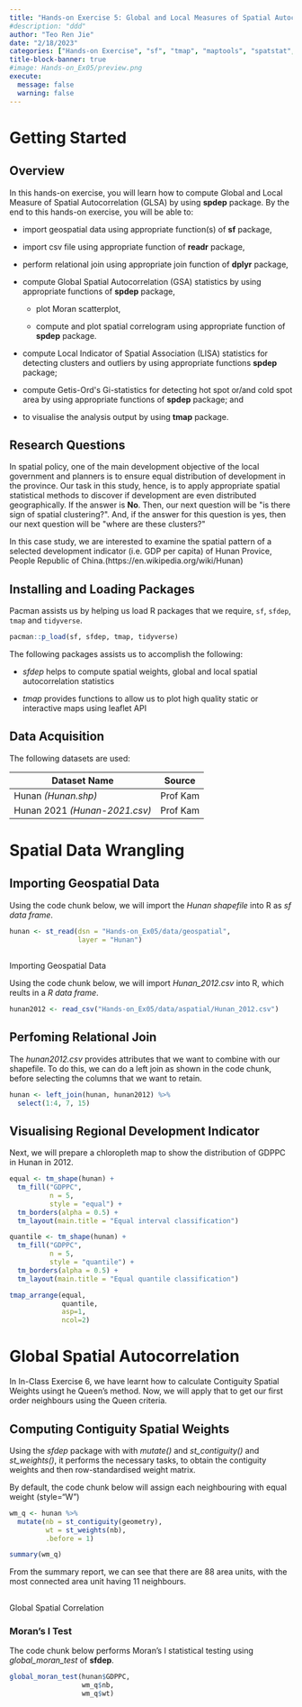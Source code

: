 ```yaml
---
title: "Hands-on Exercise 5: Global and Local Measures of Spatial Autocorrelation"
#description: "ddd"
author: "Teo Ren Jie"
date: "2/18/2023"
categories: ["Hands-on Exercise", "sf", "tmap", "maptools", "spatstat", "raster"]
title-block-banner: true
#image: Hands-on_Ex05/preview.png
execute:
  message: false
  warning: false
---
```


# Getting Started

## Overview

In this hands-on exercise, you will learn how to compute Global and Local Measure of Spatial Autocorrelation (GLSA) by using **spdep** package. By the end to this hands-on exercise, you will be able to:

-   import geospatial data using appropriate function(s) of **sf** package,

-   import csv file using appropriate function of **readr** package,

-   perform relational join using appropriate join function of **dplyr** package,

-   compute Global Spatial Autocorrelation (GSA) statistics by using appropriate functions of **spdep** package,

    -   plot Moran scatterplot,

    -   compute and plot spatial correlogram using appropriate function of **spdep** package.

-   compute Local Indicator of Spatial Association (LISA) statistics for
    detecting clusters and outliers by using appropriate functions **spdep** package;

-   compute Getis-Ord\'s Gi-statistics for detecting hot spot or/and cold spot area by using appropriate functions of **spdep** package; and

-   to visualise the analysis output by using **tmap** package.

## Research Questions

In spatial policy, one of the main development objective of the local government and planners is to ensure equal distribution of development in the province. Our task in this study, hence, is to apply appropriate spatial statistical methods to discover if development are even distributed geographically. If the answer is **No**. Then, our next question will be \"is there sign of spatial clustering?\". And, if the answer for this question is yes, then our next question will be \"where are these clusters?\"

In this case study, we are interested to examine the spatial pattern of a selected development indicator (i.e. GDP per capita) of Hunan Provice, People Republic of China.(https://en.wikipedia.org/wiki/Hunan)

## Installing and Loading Packages

Pacman assists us by helping us load R packages that we require, `sf`, `sfdep`, `tmap` and `tidyverse`.

```r
pacman::p_load(sf, sfdep, tmap, tidyverse)
```

The following packages assists us to accomplish the following:

-   *sfdep* helps to compute spatial weights, global and local spatial autocorrelation statistics

-   *tmap* provides functions to allow us to plot high quality static or interactive maps using leaflet API

## Data Acquisition

The following datasets are used:

| Dataset Name                  | Source   |
|-------------------------------|----------|
| Hunan *(Hunan.shp)*           | Prof Kam |
| Hunan 2021 *(Hunan-2021.csv)* | Prof Kam |

# Spatial Data Wrangling

## Importing Geospatial Data

Using the code chunk below, we will import the *Hunan shapefile* into R as *sf data frame*.

```r
hunan <- st_read(dsn = "Hands-on_Ex05/data/geospatial",
                 layer = "Hunan")
```

## 
Importing Geospatial Data

Using the code chunk below, we will import *Hunan_2012.csv* into R, which reults in a *R data frame*.

```r
hunan2012 <- read_csv("Hands-on_Ex05/data/aspatial/Hunan_2012.csv")
```

## Perfoming Relational Join

The *hunan2012.csv* provides attributes that we want to combine with our shapefile. To do this, we can do a left join as shown in the code chunk, before selecting the columns that we want to retain.

```r
hunan <- left_join(hunan, hunan2012) %>%
  select(1:4, 7, 15)
```

## Visualising Regional Development Indicator

Next, we will prepare a chloropleth map to show the distribution of GDPPC in Hunan in 2012.

```r
equal <- tm_shape(hunan) +
  tm_fill("GDPPC",
          n = 5,
          style = "equal") +
  tm_borders(alpha = 0.5) +
  tm_layout(main.title = "Equal interval classification")

quantile <- tm_shape(hunan) +
  tm_fill("GDPPC",
          n = 5,
          style = "quantile") +
  tm_borders(alpha = 0.5) +
  tm_layout(main.title = "Equal quantile classification")

tmap_arrange(equal, 
             quantile, 
             asp=1, 
             ncol=2)
```

# Global Spatial Autocorrelation

In In-Class Exercise 6, we have learnt how to calculate Contiguity Spatial Weights usingt he Queen's method. Now, we will apply that to get our first order neighbours using the Queen criteria.

## Computing Contiguity Spatial Weights

Using the *sfdep* package with with *mutate()* and *st_contiguity()* and *st_weights()*, it performs the necessary tasks, to obtain the contiguity weights and then row-standardised weight matrix.

By default, the code chunk below will assign each neighbouring with equal weight (style="W")

```r
wm_q <- hunan %>%
  mutate(nb = st_contiguity(geometry),
         wt = st_weights(nb),
         .before = 1)
```

```r
summary(wm_q)
```

From the summary report, we can see that there are 88 area units, with the most connected area unit having 11 neighbours.

## 
Global Spatial Correlation

### Moran's I Test

The code chunk below performs Moran's I statistical testing using *global_moran_test* of **sfdep**.

```r
global_moran_test(hunan$GDPPC,
                  wm_q$nb,
                  wm_q$wt)
```
